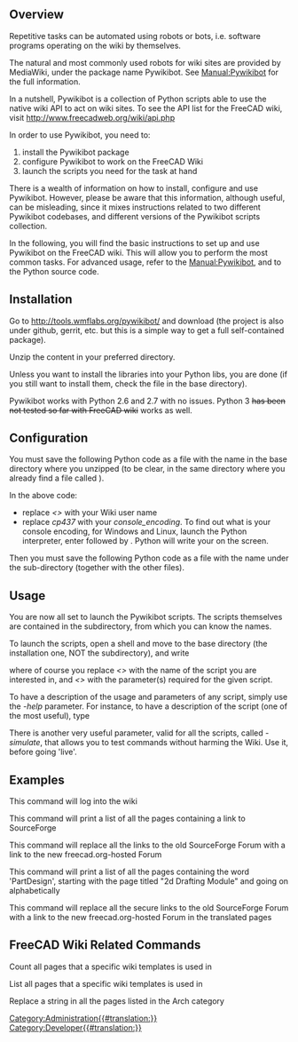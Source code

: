<languages/>
{{VeryImportantMessage|Robots are intrinsically dangerous as they can automatically do a lot of damage. Use with extreme care!}}

==Overview==

Repetitive tasks can be automated using robots or bots, i.e. software programs operating on the wiki by themselves.

The natural and most commonly used robots for wiki sites are provided by MediaWiki, under the package name Pywikibot. See [http://www.mediawiki.org/wiki/Manual:Pywikibot Manual:Pywikibot] for the full information.

In a nutshell, Pywikibot is a collection of Python scripts able to use the native wiki API to act on wiki sites. To see the API list for the FreeCAD wiki, visit http://www.freecadweb.org/wiki/api.php

In order to use Pywikibot, you need to:

# install the Pywikibot package
# configure Pywikibot to work on the FreeCAD Wiki
# launch the scripts you need for the task at hand

There is a wealth of information on how to install, configure and use Pywikibot. However, please be aware that this information, although useful, can be misleading, since it mixes instructions related to two different Pywikibot codebases, and different versions of the Pywikibot scripts collection.

In the following, you will find the basic instructions to set up and use Pywikibot on the FreeCAD wiki. This will allow you to perform the most common tasks. For advanced usage, refer to the [http://www.mediawiki.org/wiki/Manual:Pywikibot Manual:Pywikibot], and to the Python source code.

==Installation==

Go to http://tools.wmflabs.org/pywikibot/ and download {{FileName|package/pywikipedia/core.zip}} (the project is also under github, gerrit, etc. but this is a simple way to get a full self-contained package).

Unzip the content in your preferred directory.

Unless you want to install the libraries into your Python libs, you are done (if you still want to install them, check the file {{FileName|INSTALL}} in the base directory).

Pywikibot works with Python 2.6 and 2.7 with no issues. Python 3 <s>has been not tested so far with FreeCAD wiki</s> works as well.

==Configuration==

You must save the following Python code as a file with the name {{FileName|user-config.py}} in the base directory where you unzipped {{FileName|package/pywikipedia/core.zip}} (to be clear, in the same directory where you already find a file called {{FileName|user-config.py.sample}}).

{{Code|code=
# -*- coding: cp437  -*-
family = 'freecadwiki'
mylang = 'en'
usernames['freecadwiki']['en'] = u'<<yourWikiUserName>>'
#usernames['freecadwiki']['freecadwiki'] = u'<<yourWikiUserName>>'
console_encoding = 'cp437'
}}

In the above code:

* replace ''<<yourWikiUserName>>'' with your Wiki user name
* replace ''cp437'' with your ''console_encoding''. To find out what is your console encoding, for Windows and Linux, launch the Python interpreter, enter {{SystemInput|import sys}} followed by {{SystemInput|print sys.stdout.encoding}}. Python will write your {{SystemOutput|console_encoding}} on the screen.


Then you must save the following Python code as a file with the name {{FileName|freecadwiki_family.py}} under the sub-directory {{FileName|/pywikibot/families}} (together with the other {{FileName|family_xxx.py}} files).

{{Code|code=
# -*- coding: utf-8  -*-

__version__ = '$Id: 7f3891c3bbbfbd69c0b005de953514803d783d92 $'

from pywikibot import family


# The MediaWiki family
# user-config.py: usernames['mediawiki']['mediawiki'] = 'User name'
class Family(family.WikimediaFamily):
    def __init__(self):
        super(Family, self).__init__()
        self.name = 'freecadwiki'

        self.langs = {
            'en': 'www.freecadweb.org',
        }

    def scriptpath(self, code):
        return 'wiki'

    def path(self, code):
        return '/index.php' #The path of index.php, look at your wiki address. 
	 
    def apipath(self, code):
        return '/api.php' #The path of api.php

    def version(self, code):
        # Replace with the actual version being run on your wiki
        return '1.20.3'

    def protocol(self, code):
        """
        Can be overridden to return 'https'. Other protocols are not supported.
        """
        return 'http'
        #return 'https' # My server uses https
}}

==Usage==

You are now all set to launch the Pywikibot scripts. The scripts themselves are contained in the {{FileName|/scripts}} subdirectory, from which you can know the names.

To launch the scripts, open a shell and move to the base directory (the installation one, NOT the {{FileName|/scripts}} subdirectory), and write

{{SystemInput|python pwb.py <<scriptname>>.py -<<parameter>>}}

where of course you replace ''<<scriptname>>'' with the name of the script you are interested in, and ''<<parameter>>'' with the parameter(s) required for the given script.

To have a description of the usage and parameters of any script, simply use the ''-help'' parameter. For instance, to have a description of the {{FileName|replace.py}} script (one of the most useful), type

{{SystemInput|python pwb.py replace.py -help}}

There is another very useful parameter, valid for all the scripts, called ''-simulate'', that allows you to test commands without harming the Wiki. Use it, before going 'live'.

==Examples==

This command will log into the wiki

{{SystemInput|pwb.py login.py}}


This command will print a list of all the pages containing a link to SourceForge

{{SystemInput|pwb.py listpages.py -weblink:sourceforge.net}}


This command will replace all the links to the old SourceForge Forum with a link to the new freecad.org-hosted Forum

{{SystemInput|pwb.py replace.py -weblink:sourceforge.net/apps/phpbb/free-cad "sourceforge.net/apps/phpbb/free-cad" "forum.freecad.org"}}


This command will print a list of all the pages containing the word 'PartDesign', starting with the page titled "2d Drafting Module" and going on alphabetically

{{SystemInput|pwb.py listpages.py -start:"2d Drafting Module" -grep:PartDesign}}


This command will replace all the secure links to the old SourceForge Forum with a link to the new freecad.org-hosted Forum in the translated pages

{{SystemInput|pwb.py replace.py -start:Translations:! "https://sourceforge.net/apps/phpbb/free-cad" "http://forum.freecad.org"}}

== FreeCAD Wiki Related Commands ==
Count all pages that a specific wiki templates is used in

{{SystemInput|python3 pwb.py templatecount -count GuiCommand}} 


List all pages that a specific wiki templates is used in

{{SystemInput|python3 pwb.py templatecount -list GuiCommand}} 

Replace a string in all the pages listed in the Arch category

{{SystemInput|python3 pwb.py replace.py -cat:Arch}}
[[Category:Administration{{#translation:}}]]
[[Category:Developer{{#translation:}}]]